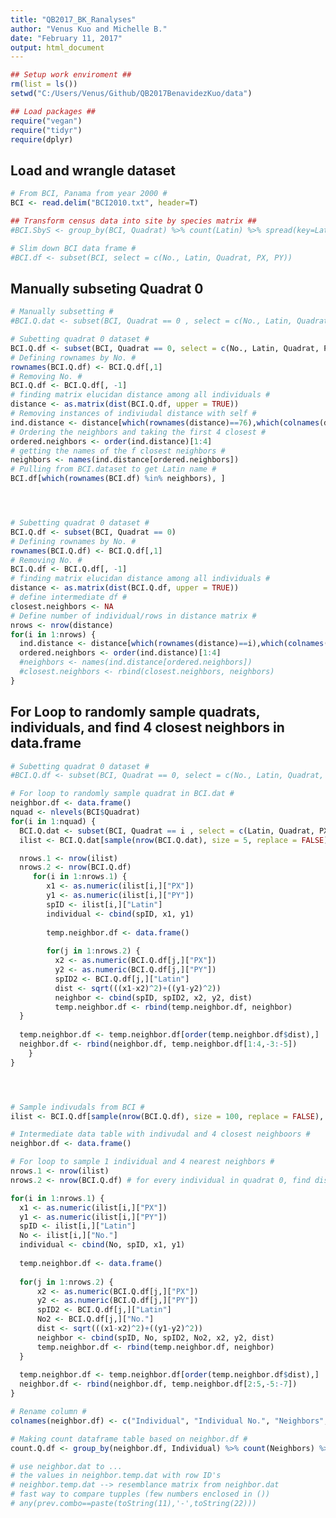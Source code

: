 ```yaml
---
title: "QB2017_BK_Ranalyses"
author: "Venus Kuo and Michelle B."
date: "February 11, 2017"
output: html_document
---
```


```r
## Setup work enviroment ##
rm(list = ls())
setwd("C:/Users/Venus/Github/QB2017BenavidezKuo/data")

## Load packages ##
require("vegan")  
require("tidyr")
require(dplyr)
```

## Load and wrangle dataset ##

```r
# From BCI, Panama from year 2000 #
BCI <- read.delim("BCI2010.txt", header=T)

## Transform census data into site by species matrix ##
#BCI.SbyS <- group_by(BCI, Quadrat) %>% count(Latin) %>% spread(key=Latin, value=n , fill=0)

# Slim down BCI data frame #
#BCI.df <- subset(BCI, select = c(No., Latin, Quadrat, PX, PY))

```  

## Manually subseting Quadrat 0 ##

```r
# Manually subsetting # 
#BCI.Q.dat <- subset(BCI, Quadrat == 0 , select = c(No., Latin, Quadrat, PX, PY))

# Subetting quadrat 0 dataset #
BCI.Q.df <- subset(BCI, Quadrat == 0, select = c(No., Latin, Quadrat, PX, PY))
# Defining rownames by No. #
rownames(BCI.Q.df) <- BCI.Q.df[,1]
# Removing No. #
BCI.Q.df <- BCI.Q.df[, -1]
# finding matrix elucidan distance among all individuals #
distance <- as.matrix(dist(BCI.Q.df, upper = TRUE))
# Removing instances of indiviudal distance with self # 
ind.distance <- distance[which(rownames(distance)==76),which(colnames(distance)!=76)]
# Ordering the neighbors and taking the first 4 closest #
ordered.neighbors <- order(ind.distance)[1:4]
# getting the names of the f closest neighbors #
neighbors <- names(ind.distance[ordered.neighbors])
# Pulling from BCI.dataset to get Latin name # 
BCI.df[which(rownames(BCI.df) %in% neighbors), ]




# Subetting quadrat 0 dataset #
BCI.Q.df <- subset(BCI, Quadrat == 0)
# Defining rownames by No. #
rownames(BCI.Q.df) <- BCI.Q.df[,1]
# Removing No. #
BCI.Q.df <- BCI.Q.df[, -1]
# finding matrix elucidan distance among all individuals #
distance <- as.matrix(dist(BCI.Q.df, upper = TRUE))
# define intermediate df #
closest.neighbors <- NA
# Define number of individual/rows in distance matrix #
nrows <- nrow(distance)
for(i in 1:nrows) {
  ind.distance <- distance[which(rownames(distance)==i),which(colnames(distance)!=i)]
  ordered.neighbors <- order(ind.distance)[1:4]
  #neighbors <- names(ind.distance[ordered.neighbors])
  #closest.neighbors <- rbind(closest.neighbors, neighbors)
}

```

## For Loop to randomly sample quadrats, individuals, and find 4 closest neighbors in data.frame ##

```r
# Subetting quadrat 0 dataset #
#BCI.Q.df <- subset(BCI, Quadrat == 0, select = c(No., Latin, Quadrat, PX, PY))

# For loop to randomly sample quadrat in BCI.dat # 
neighbor.df <- data.frame()
nquad <- nlevels(BCI$Quadrat)
for(i in 1:nquad) {
  BCI.Q.dat <- subset(BCI, Quadrat == i , select = c(Latin, Quadrat, PX, PY))
  ilist <- BCI.Q.dat[sample(nrow(BCI.Q.dat), size = 5, replace = FALSE), ]

  nrows.1 <- nrow(ilist)
  nrows.2 <- nrow(BCI.Q.df)
     for(i in 1:nrows.1) {   
        x1 <- as.numeric(ilist[i,]["PX"])
        y1 <- as.numeric(ilist[i,]["PY"])
        spID <- ilist[i,]["Latin"]
        individual <- cbind(spID, x1, y1)
  
        temp.neighbor.df <- data.frame()
 
        for(j in 1:nrows.2) {
          x2 <- as.numeric(BCI.Q.df[j,]["PX"])
          y2 <- as.numeric(BCI.Q.df[j,]["PY"])
          spID2 <- BCI.Q.df[j,]["Latin"]
          dist <- sqrt(((x1-x2)^2)+((y1-y2)^2))
          neighbor <- cbind(spID, spID2, x2, y2, dist)
          temp.neighbor.df <- rbind(temp.neighbor.df, neighbor)
  }
  
  temp.neighbor.df <- temp.neighbor.df[order(temp.neighbor.df$dist),]
  neighbor.df <- rbind(neighbor.df, temp.neighbor.df[1:4,-3:-5])
    }
}




# Sample indivudals from BCI #
ilist <- BCI.Q.df[sample(nrow(BCI.Q.df), size = 100, replace = FALSE), ]

# Intermediate data table with indivudal and 4 closest neighboors # 
neighbor.df <- data.frame()

# For loop to sample 1 individual and 4 nearest neighbors # 
nrows.1 <- nrow(ilist)
nrows.2 <- nrow(BCI.Q.df) # for every individual in quadrat 0, find dist #

for(i in 1:nrows.1) {   
  x1 <- as.numeric(ilist[i,]["PX"])
  y1 <- as.numeric(ilist[i,]["PY"])
  spID <- ilist[i,]["Latin"]
  No <- ilist[i,]["No."]
  individual <- cbind(No, spID, x1, y1)
  
  temp.neighbor.df <- data.frame()
 
  for(j in 1:nrows.2) {
      x2 <- as.numeric(BCI.Q.df[j,]["PX"])
      y2 <- as.numeric(BCI.Q.df[j,]["PY"])
      spID2 <- BCI.Q.df[j,]["Latin"]
      No2 <- BCI.Q.df[j,]["No."]
      dist <- sqrt(((x1-x2)^2)+((y1-y2)^2))
      neighbor <- cbind(spID, No, spID2, No2, x2, y2, dist)
      temp.neighbor.df <- rbind(temp.neighbor.df, neighbor)
  }
  
  temp.neighbor.df <- temp.neighbor.df[order(temp.neighbor.df$dist),]
  neighbor.df <- rbind(neighbor.df, temp.neighbor.df[2:5,-5:-7])
}

# Rename column #
colnames(neighbor.df) <- c("Individual", "Individual No.", "Neighbors", "Neighbors No.")

# Making count dataframe table based on neighbor.df #
count.Q.df <- group_by(neighbor.df, Individual) %>% count(Neighbors) %>% spread(key=Neighbors, value=n, fill=0)

# use neighbor.dat to ...
# the values in neighbor.temp.dat with row ID's 
# neighbor.temp.dat --> resemblance matrix from neighbor.dat
# fast way to compare tupples (few numbers enclosed in ())
# any(prev.combo==paste(toString(11),'-',toString(22)))

```




